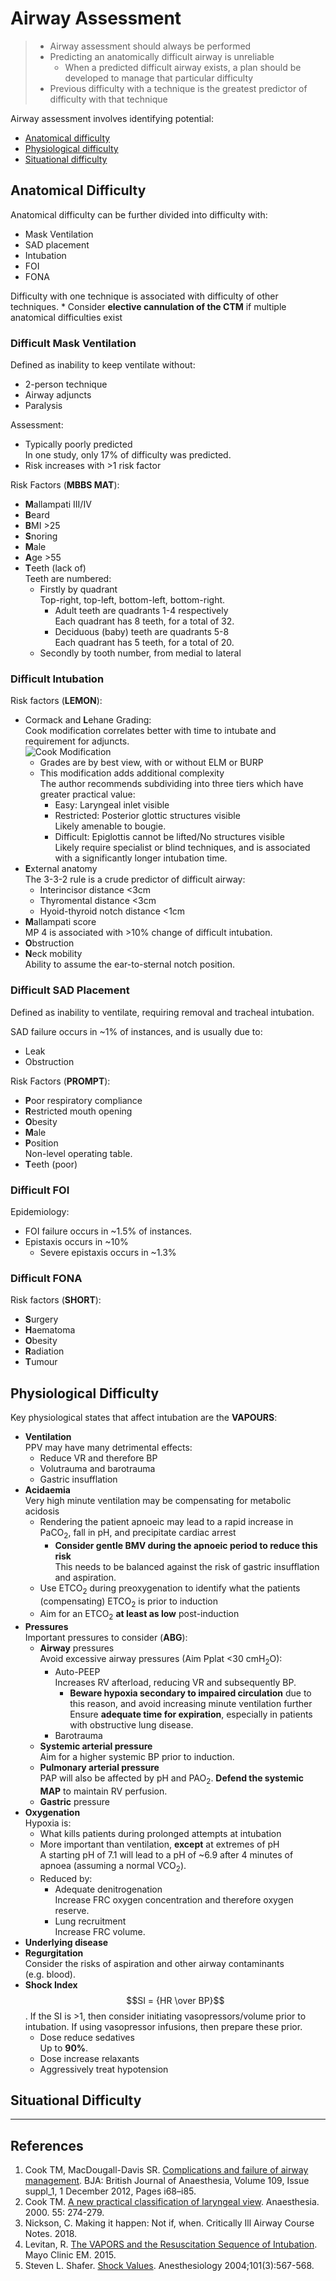 # Airway Assessment


> * Airway assessment should always be performed
> * Predicting an anatomically difficult airway is unreliable
> 	* When a predicted difficult airway exists, a plan should be developed to manage that particular difficulty
> * Previous difficulty with a technique is the greatest predictor of difficulty with that technique

Airway assessment involves identifying potential:

* [Anatomical difficulty](#anat)  
* [Physiological difficulty](#phys)
* [Situational difficulty](#env)

## Anatomical Difficulty {#anat}

Anatomical difficulty can be further divided into difficulty with:

* Mask Ventilation
* SAD placement
* Intubation
* FOI
* FONA

Difficulty with one technique is associated with difficulty of other techniques.
* Consider **elective cannulation of the CTM** if multiple anatomical difficulties exist


### Difficult Mask Ventilation

Defined as inability to keep ventilate without:

* 2-person technique
* Airway adjuncts
* Paralysis

Assessment:

* Typically poorly predicted  
In one study, only 17% of difficulty was predicted.
* Risk increases with >1 risk factor

Risk Factors (**MBBS MAT**):

* **M**allampati III/IV
* **B**eard
* **B**MI >25
* **S**noring
* **M**ale
* **A**ge >55
* **T**eeth (lack of)  
Teeth are numbered:
	* Firstly by quadrant  
	Top-right, top-left, bottom-left, bottom-right.
		* Adult teeth are quadrants 1-4 respectively  
		Each quadrant has 8 teeth, for a total of 32.
		* Deciduous (baby) teeth are quadrants 5-8  
		Each quadrant has 5 teeth, for a total of 20.
	* Secondly by tooth number, from medial to lateral


### Difficult Intubation

Risk factors (**LEMON**):

* Cormack and **L**ehane Grading:  
Cook modification correlates better with time to intubate and requirement for adjuncts.  
![Cook Modification](/resources/c&lgradecookmod.png)
	* Grades are by best view, with or without ELM or BURP
	* This modification adds additional complexity  
	The author recommends subdividing into three tiers which have greater practical value:
		* Easy: Laryngeal inlet visible
		* Restricted: Posterior glottic structures visible  
		Likely amenable to bougie.
		* Difficult: Epiglottis cannot be lifted/No structures visible  
		Likely require specialist or blind techniques, and is associated with a significantly longer intubation time.
* **E**xternal anatomy  
The 3-3-2 rule is a crude predictor of difficult airway:
	* Interincisor distance <3cm
	* Thyromental distance <3cm
	* Hyoid-thyroid notch distance <1cm
* **M**allampati score  
MP 4 is associated with >10% change of difficult intubation.
* **O**bstruction
* **N**eck mobility  
Ability to assume the ear-to-sternal notch position.


### Difficult SAD Placement

Defined as inability to ventilate, requiring removal and tracheal intubation.

SAD failure occurs in ~1% of instances, and is usually due to:

* Leak
* Obstruction

Risk Factors (**PROMPT**):

* **P**oor respiratory compliance
* **R**estricted mouth opening
* **O**besity
* **M**ale
* **P**osition  
Non-level operating table.
* **T**eeth (poor)


### Difficult FOI


Epidemiology:

* FOI failure occurs in ~1.5% of instances. 
* Epistaxis occurs in ~10%
	* Severe epistaxis occurs in ~1.3%


### Difficult FONA

Risk factors (**SHORT**):

* **S**urgery 
* **H**aematoma
* **O**besity
* **R**adiation
* **T**umour


## Physiological Difficulty {#phys}	

Key physiological states that affect intubation are the **VAPOURS**:

* **Ventilation**  
PPV may have many detrimental effects:
	* Reduce VR and therefore BP
	* Volutrauma and barotrauma
	* Gastric insufflation
* **Acidaemia**  
Very high minute ventilation may be compensating for metabolic acidosis  
	* Rendering the patient apnoeic may lead to a rapid increase in PaCO~2~, fall in pH, and precipitate cardiac arrest
		* **Consider gentle BMV during the apnoeic period to reduce this risk**  
		This needs to be balanced against the risk of gastric insufflation and aspiration.
	* Use ETCO~2~ during preoxygenation to identify what the patients (compensating) ETCO~2~ is prior to induction
	* Aim for an ETCO~2~ **at least as low** post-induction
* **Pressures**  
Important pressures to consider (**ABG**):
	* **Airway** pressures  
	Avoid excessive airway pressures (Aim Pplat <30 cmH~2~O):
		* Auto-PEEP  
		Increases RV afterload, reducing VR and subsequently BP.
			* **Beware hypoxia secondary to impaired circulation** due to this reason, and avoid increasing minute ventilation further  
			Ensure **adequate time for expiration**, especially in patients with obstructive lung disease.
		* Barotrauma
	* **Systemic arterial pressure**  
	Aim for a higher systemic BP prior to induction.
	* **Pulmonary arterial pressure**  
	PAP will also be affected by pH and PAO~2~. **Defend the systemic MAP** to maintain RV perfusion.
	* **Gastric** pressure
* **Oxygenation**  
Hypoxia is:
	* What kills patients during prolonged attempts at intubation
	* More important than ventilation, **except** at extremes of pH  
	A starting pH of 7.1 will lead to a pH of ~6.9 after 4 minutes of apnoea (assuming a normal VCO~2~).
	* Reduced by:
		* Adequate denitrogenation  
		Increase FRC oxygen concentration and therefore oxygen reserve.
		* Lung recruitment  
		Increase FRC volume.
* **Underlying disease**
* **Regurgitation**  
Consider the risks of aspiration and other airway contaminants (e.g. blood).
* **Shock Index**  
$$SI = {HR \over BP}$$. If the SI is >1, then consider initiating vasopressors/volume prior to intubation. If using vasopressor infusions, then prepare these prior.
	* Dose reduce sedatives  
	Up to **90%**.
	* Dose increase relaxants
	* Aggressively treat hypotension


## Situational Difficulty {#env}



---

## References

1. Cook TM, MacDougall-Davis SR.  [Complications and failure of airway management](https://academic.oup.com/bja/article/109/suppl_1/i68/293543). BJA: British Journal of Anaesthesia, Volume 109, Issue suppl_1, 1 December 2012, Pages i68–i85.
2. Cook TM. [A new practical classification of laryngeal view](https://onlinelibrary.wiley.com/doi/full/10.1046/j.1365-2044.2000.01270.x). Anaesthesia. 2000. 55: 274-279. 
3. Nickson, C. Making it happen: Not if, when. Critically Ill Airway Course Notes. 2018. 
4. Levitan, R. [The VAPORS and the Resuscitation Sequence of Intubation](https://www.youtube.com/watch?v=152xArQfWyU). Mayo Clinic EM. 2015.
5. Steven L. Shafer. [Shock Values](http://anesthesiology.pubs.asahq.org/article.aspx?articleid=1942673). Anesthesiology 2004;101(3):567-568.

